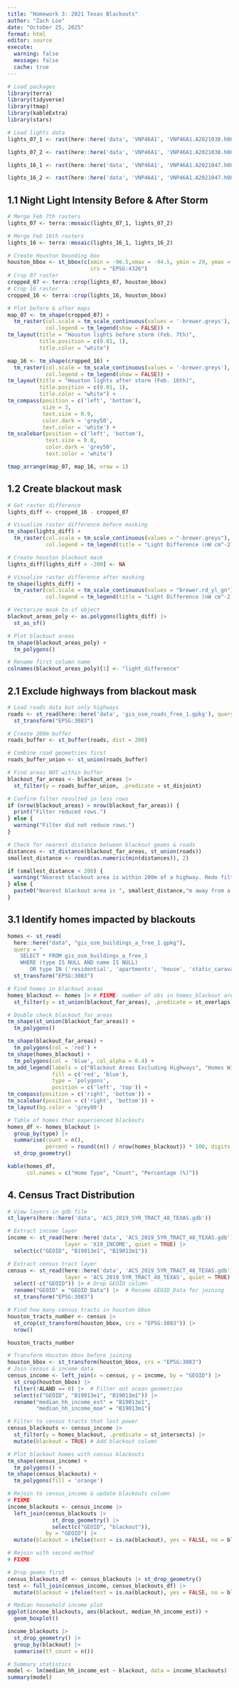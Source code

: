 ```yaml
---
title: "Homework 3: 2021 Texas Blackouts"
author: "Zach Loo"
date: "October 25, 2025"
format: html
editor: source
execute:
  warning: false
  message: false
  cache: true
---
```


```r
# Load packages
library(terra)
library(tidyverse)
library(tmap)
library(kableExtra)
library(stars)
```

```r
# Load lights data
lights_07_1 <- rast(here::here('data', 'VNP46A1', 'VNP46A1.A2021038.h08v05.001.2021039064328.tif'))

lights_07_2 <- rast(here::here('data', 'VNP46A1', 'VNP46A1.A2021038.h08v06.001.2021039064329.tif'))

lights_16_1 <- rast(here::here('data', 'VNP46A1', 'VNP46A1.A2021047.h08v05.001.2021048091106.tif'))

lights_16_2 <- rast(here::here('data', 'VNP46A1', 'VNP46A1.A2021047.h08v06.001.2021048091105.tif'))

```

## 1.1 Night Light Intensity Before & After Storm

```r
# Merge Feb 7th rasters
lights_07 <- terra::mosaic(lights_07_1, lights_07_2)

# Merge Feb 16th rasters
lights_16 <- terra::mosaic(lights_16_1, lights_16_2)
```

```r
# Create Houston bounding box
houston_bbox <- st_bbox(c(xmin = -96.5,xmax = -94.5, ymin = 29, ymax = 30.5),
                          crs = "EPSG:4326")
# Crop 07 raster
cropped_07 <- terra::crop(lights_07, houston_bbox)
# Crop 16 raster
cropped_16 <- terra::crop(lights_16, houston_bbox)
```

```r
# Plot before & after maps
map_07 <- tm_shape(cropped_07) +
  tm_raster(col.scale = tm_scale_continuous(values = '-brewer.greys'),
            col.legend = tm_legend(show = FALSE)) +
tm_layout(title = "Houston lights before storm (Feb. 7th)",
          title.position = c(0.01, 1),
          title.color = "white")

map_16 <- tm_shape(cropped_16) +
  tm_raster(col.scale = tm_scale_continuous(values = '-brewer.greys'),
            col.legend = tm_legend(show = FALSE)) +
tm_layout(title = "Houston lights after storm (Feb. 16th)",
          title.position = c(0.01, 1),
          title.color = "white") +
tm_compass(position = c('left', 'bottom'),
           size = 3,
           text.size = 0.9,
           color.dark = 'grey50',
           text.color = 'white') +
tm_scalebar(position = c('left', 'bottom'),
            text.size = 0.8,
            color.dark = 'grey50',
            text.color = 'white')

tmap_arrange(map_07, map_16, nrow = 1)
```

## 1.2 Create blackout mask

```r
# Get raster difference
lights_diff <- cropped_16 - cropped_07
```

```r
# Visualize raster difference before masking
tm_shape(lights_diff) +
  tm_raster(col.scale = tm_scale_continuous(values = "-brewer.greys"),
            col.legend = tm_legend(title = "Light Difference (nW cm^-2 sr-1)"))
```

```r
# Create houston blackout mask
lights_diff[lights_diff > -200] <- NA
```

```r
# Visualize raster difference after masking
tm_shape(lights_diff) +
  tm_raster(col.scale = tm_scale_continuous(values = "brewer.rd_yl_gn"),
            col.legend = tm_legend(title = "Light Difference (nW cm^-2 sr-1)"))

```

```r
# Vectorize mask to sf object
blackout_areas_poly <- as.polygons(lights_diff) |> 
  st_as_sf()

# Plot blackout areas
tm_shape(blackout_areas_poly) +
  tm_polygons()

# Rename first column name
colnames(blackout_areas_poly)[1] <- "light_difference"
```

## 2.1 Exclude highways from blackout mask

```r
# Load roads data but only highways
roads <- st_read(here::here('data', 'gis_osm_roads_free_1.gpkg'), query = "SELECT * FROM gis_osm_roads_free_1 WHERE fclass='motorway'", quiet = TRUE) |> 
  st_transform("EPSG:3083")
```

```r
# Create 200m buffer
roads_buffer <- st_buffer(roads, dist = 200)
```

```r
# Combine road geometries first
roads_buffer_union <- st_union(roads_buffer)

# Find areas NOT within buffer
blackout_far_areas <- blackout_areas |> 
  st_filter(y = roads_buffer_union, .predicate = st_disjoint)

# Confirm filter resulted in less rows
if (nrow(blackout_areas) > nrow(blackout_far_areas)) {
  print("Filter reduced rows.")
} else {
  warning("Filter did not reduce rows.")
}
```

```r
# Check for nearest distance between blackout geoms & roads
distances <- st_distance(blackout_far_areas, st_union(roads))
smallest_distance <- round(as.numeric(min(distances)), 2)

if (smallest_distance < 200) {
  warning("Nearest blackout area is within 200m of a highway. Redo filter.")
} else {
  paste0("Nearest blackout area is ", smallest_distance,"m away from a highway. Filter worked.")
}
```

## 3.1 Identify homes impacted by blackouts
```r
homes <- st_read(
  here::here("data", "gis_osm_buildings_a_free_1.gpkg"),
  query = "
    SELECT * FROM gis_osm_buildings_a_free_1
    WHERE (type IS NULL AND name IS NULL)
       OR type IN ('residential', 'apartments', 'house', 'static_caravan', 'detached')", quiet = TRUE) |> 
  st_transform("EPSG:3083")
```

```r
# Find homes in blackout areas
homes_blackout <- homes |> # FIXME: number of obs in homes_blackout are too low
  st_filter(y = st_union(blackout_far_areas), .predicate = st_overlaps) # Try st_union
```

```r
# Double check blackout_far_areas
tm_shape(st_union(blackout_far_areas)) +
  tm_polygons()
```


```r

tm_shape(blackout_far_areas) +
  tm_polygons(col = 'red') +
tm_shape(homes_blackout) +
  tm_polygons(col = 'blue', col_alpha = 0.4) +
tm_add_legend(labels = c("Blackout Areas Excluding Highways", "Homes Within Blackout Areas"),
              fill = c('red', 'blue'),
              type = 'polygons',
              position = c('left', 'top')) +
tm_compass(position = c('right', 'bottom')) +
tm_scalebar(position = c('right', 'bottom')) +
tm_layout(bg.color = 'grey80')
```

```r
# Table of homes that experienced blackouts
homes_df <- homes_blackout |> 
  group_by(type) |> 
  summarise(count = n(),
            percent = round((n() / nrow(homes_blackout)) * 100, digits = 2)) |> 
  st_drop_geometry()

kable(homes_df, 
      col.names = c("Home Type", "Count", "Percentage (%)"))
```

## 4. Census Tract Distribution

```r
# View layers in gdb file
st_layers(here::here('data', 'ACS_2019_5YR_TRACT_48_TEXAS.gdb'))

# Extract income layer
income <- st_read(here::here('data', 'ACS_2019_5YR_TRACT_48_TEXAS.gdb'),
                  layer = 'X19_INCOME', quiet = TRUE) |> 
  select(c("GEOID", "B19013e1", "B19013m1")) 

# Extract census tract layer
census <- st_read(here::here('data', 'ACS_2019_5YR_TRACT_48_TEXAS.gdb'),
                  layer = 'ACS_2019_5YR_TRACT_48_TEXAS', quiet = TRUE) |> 
  select(-c("GEOID")) |> # Drop GEOID column
  rename("GEOID" = "GEOID_Data") |>  # Rename GEOID_Data for joining
  st_transform("EPSG:3083")
```

```r
# Find how many census tracts in houston bbox
houston_tracts_number <- census |> 
  st_crop(st_transform(houston_bbox, crs = "EPSG:3083")) |> 
  nrow()

houston_tracts_number
```


```r
# Transform Houston bbox before joining
houston_bbox <- st_transform(houston_bbox, crs = "EPSG:3083")
# Join census & income data
census_income <- left_join(x = census, y = income, by = "GEOID") |> 
  st_crop(houston_bbox) |> 
  filter(!ALAND == 0) |>  # Filter out ocean geometries
  select(c("GEOID", "B19013e1", "B19013m1")) |> 
  rename("median_hh_income_est" = "B19013e1",
         "median_hh_income_moe" = "B19013m1")
```

```r
# Filter to census tracts that lost power
census_blackouts <- census_income |>
  st_filter(y = homes_blackout, .predicate = st_intersects) |> 
  mutate(blackout = TRUE) # Add blackout column
```

```r
# Plot blackout homes with census blackouts
tm_shape(census_income) +
  tm_polygons() +
tm_shape(census_blackouts) +
  tm_polygons(fill = 'orange') 
```

```r
# Rejoin to census_income & update blackouts column
# FIXME
income_blackouts <- census_income |> 
  left_join(census_blackouts |> 
              st_drop_geometry() |> 
              select(c("GEOID", "blackout")),
            by = "GEOID") |> 
  mutate(blackout = ifelse(test = is.na(blackout), yes = FALSE, no = blackout))
```

```r
# Rejoin with second method
# FIXME

# Drop geoms first
census_blackouts_df <- census_blackouts |> st_drop_geometry()
test <- full_join(census_income, census_blackouts_df) |> 
  mutate(blackout = ifelse(test = is.na(blackout), yes = FALSE, no = blackout)) # Fill NAs with FALSE

```


```r
# Median household income plot
ggplot(income_blackouts, aes(blackout, median_hh_income_est)) +
  geom_boxplot()
```

```r
income_blackouts |> 
  st_drop_geometry() |> 
  group_by(blackout) |> 
  summarise(tf_count = n())
```

```r
# Summary statistics
model <- lm(median_hh_income_est ~ blackout, data = income_blackouts)
summary(model)
```


